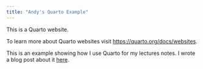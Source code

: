 ```yaml
---
title: "Andy's Quarto Example"
---
```


This is a Quarto website.

To learn more about Quarto websites visit <https://quarto.org/docs/websites>.

This is an example showing how I use Quarto for my lectures notes. I wrote a blog post about it [here](https://phajy.github.io/).
